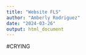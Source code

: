 ```yaml
---
title: "Website FLS"
author: "Amberly Rodriguez"
date: "2024-03-26"
output: html_document
---
```

#CRYING